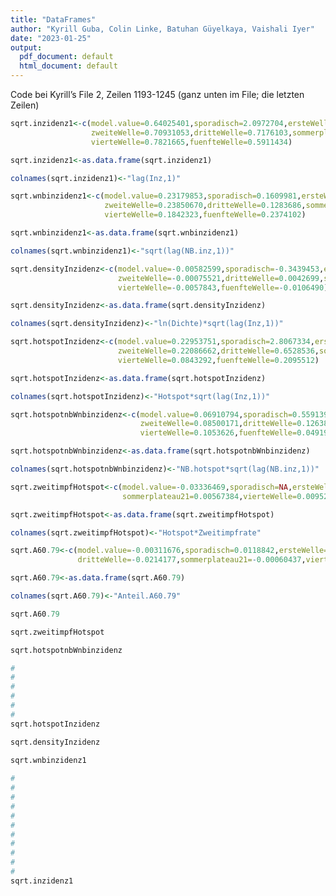 ```yaml
---
title: "DataFrames"
author: "Kyrill Guba, Colin Linke, Batuhan Güyelkaya, Vaishali Iyer"
date: "2023-01-25"
output:
  pdf_document: default
  html_document: default
---
```



Code bei Kyrill's File 2, Zeilen 1193-1245 (ganz unten im File; die letzten Zeilen)



```r

sqrt.inzidenz1<-c(model.value=0.64025401,sporadisch=2.0972704,ersteWelle=0.63380679,sommerplateau20=0.3116570,
                  zweiteWelle=0.70931053,dritteWelle=0.7176103,sommerplateau21=0.17465442,
                  vierteWelle=0.7821665,fuenfteWelle=0.5911434)

sqrt.inzidenz1<-as.data.frame(sqrt.inzidenz1)

colnames(sqrt.inzidenz1)<-"lag(Inz,1)"

sqrt.wnbinzidenz1<-c(model.value=0.23179853,sporadisch=0.1609981,ersteWelle=0.24580012,sommerplateau20=0.1418535,
                     zweiteWelle=0.23850670,dritteWelle=0.1283686,sommerplateau21=0.27144742,
                     vierteWelle=0.1842323,fuenfteWelle=0.2374102)

sqrt.wnbinzidenz1<-as.data.frame(sqrt.wnbinzidenz1)

colnames(sqrt.wnbinzidenz1)<-"sqrt(lag(NB.inz,1))"

sqrt.densityInzidenz<-c(model.value=-0.00582599,sporadisch=-0.3439453,ersteWelle=-0.00020297,sommerplateau20=0.0365050,
                        zweiteWelle=-0.00075521,dritteWelle=0.0042699,sommerplateau21=0.04543828,
                        vierteWelle=-0.0057843,fuenfteWelle=-0.0106490)

sqrt.densityInzidenz<-as.data.frame(sqrt.densityInzidenz)

colnames(sqrt.densityInzidenz)<-"ln(Dichte)*sqrt(lag(Inz,1))"

sqrt.hotspotInzidenz<-c(model.value=0.22953751,sporadisch=2.8067334,ersteWelle=0.34067481,sommerplateau20=0.5744111,
                        zweiteWelle=0.22086662,dritteWelle=0.6528536,sommerplateau21=0.58125082,
                        vierteWelle=0.0843292,fuenfteWelle=0.2095512)

sqrt.hotspotInzidenz<-as.data.frame(sqrt.hotspotInzidenz)

colnames(sqrt.hotspotInzidenz)<-"Hotspot*sqrt(lag(Inz,1))"

sqrt.hotspotnbWnbinzidenz<-c(model.value=0.06910794,sporadisch=0.5591390,ersteWelle=0.13501991,sommerplateau20=0.1689080,
                             zweiteWelle=0.08500171,dritteWelle=0.1263817,sommerplateau21=0.18297279,
                             vierteWelle=0.1053626,fuenfteWelle=0.0491935)

sqrt.hotspotnbWnbinzidenz<-as.data.frame(sqrt.hotspotnbWnbinzidenz)

colnames(sqrt.hotspotnbWnbinzidenz)<-"NB.hotspot*sqrt(lag(NB.inz,1))"

sqrt.zweitimpfHotspot<-c(model.value=-0.03336469,sporadisch=NA,ersteWelle=NA,sommerplateau20=NA,zweiteWelle=NA,dritteWelle=-5.0652841,
                         sommerplateau21=0.00567384,vierteWelle=0.0095237,fuenfteWelle=-0.0402019)

sqrt.zweitimpfHotspot<-as.data.frame(sqrt.zweitimpfHotspot)

colnames(sqrt.zweitimpfHotspot)<-"Hotspot*Zweitimpfrate"

sqrt.A60.79<-c(model.value=-0.00311676,sporadisch=0.0118842,ersteWelle=0.00493577,sommerplateau20=0.0035951,zweiteWelle=0.00282902,
               dritteWelle=-0.0214177,sommerplateau21=-0.00060437,vierteWelle=-0.0203527,fuenfteWelle=-0.1207974)

sqrt.A60.79<-as.data.frame(sqrt.A60.79)

colnames(sqrt.A60.79)<-"Anteil.A60.79"

```


```r

sqrt.A60.79

sqrt.zweitimpfHotspot

sqrt.hotspotnbWnbinzidenz

#
#
#
#
#
#
sqrt.hotspotInzidenz

sqrt.densityInzidenz

sqrt.wnbinzidenz1
  
#
#
#
#
#
#
#
#
#
#
#
sqrt.inzidenz1

```


